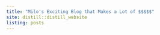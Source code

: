 ```yaml
---
title: "Milo's Exciting Blog that Makes a Lot of $$$$$"
site: distill::distill_website
listing: posts
---
```

